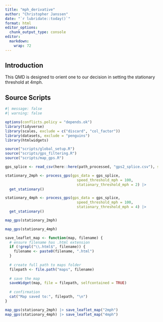 ```yaml
---
title: "mph_derivative"
author: "Christopher Janssen"
date: "`r lubridate::today()`"
format: html
editor_options:
  chunk_output_type: console
editor:
  markdown:
    wrap: 72
---
```


## Introduction

This QMD is designed to orient one to our decision in setting the stationary threshold at 4mph.

## Source Scripts

```r
#| message: false
#| warning: false

options(conflicts.policy = "depends.ok") 
library(tidyverse)
library(scales, exclude = c("discard", "col_factor"))
library(datasets, exclude = "penguins")
library(htmlwidgets)

source("scripts/global_setup.R")
source("scripts/gps_filtering.R")
source("scripts/map_gps.R")
```

```r
gps_splice <- read_csv(here::here(path_processed, "gps2_splice.csv"), show_col_types = FALSE)
```

```r
stationary_2mph <- process_gps(gps_data = gps_splice,
                                 speed_threshold_mph = 100,
                                 stationary_threshold_mph = 2) |> 
  get_stationary()
```

```r
stationary_4mph <- process_gps(gps_data = gps_splice,
                                 speed_threshold_mph = 100,
                                 stationary_threshold_mph = 4) |> 
  get_stationary()
```

```r
map_gps(stationary_2mph)

map_gps(stationary_4mph)
```

```r
save_leaflet_map <- function(map, filename) {
  # ensure filename has .html extension
  if (!grepl("\\.html$", filename)) {
    filename <- paste0(filename, ".html")
  }
  
  # create full path to maps folder
  filepath <- file.path("maps", filename)
  
  # save the map
  saveWidget(map, file = filepath, selfcontained = TRUE)
  
  # confirmation
  cat("Map saved to:", filepath, "\n")
}
```

```r
map_gps(stationary_2mph) |> save_leaflet_map("2mph")
map_gps(stationary_4mph) |> save_leaflet_map("4mph")
```

